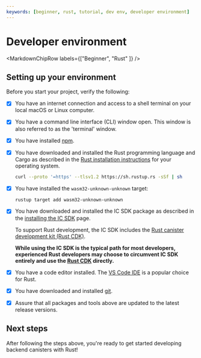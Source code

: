```yaml
---
keywords: [beginner, rust, tutorial, dev env, developer environment]
---
```



# Developer environment

<MarkdownChipRow labels={["Beginner", "Rust" ]} />

## Setting up your environment

Before you start your project, verify the following:

- [x] You have an internet connection and access to a shell terminal on your local macOS or Linux computer.

- [x] You have a command line interface (CLI) window open. This window is also referred to as the 'terminal' window.

- [x] You have installed [npm](https://docs.npmjs.com/downloading-and-installing-node-js-and-npm).

- [x] You have downloaded and installed the Rust programming language and Cargo as described in the [Rust installation instructions](https://doc.rust-lang.org/book/ch01-01-installation.html) for your operating system.

    ``` bash
    curl --proto '=https' --tlsv1.2 https://sh.rustup.rs -sSf | sh
    ```

- [x] You have installed the `wasm32-unknown-unknown` target:

    ``` bash
    rustup target add wasm32-unknown-unknown
    ```

- [x]  You have downloaded and installed the IC SDK package as described in the [installing the IC SDK](/docs/current/building-dapps/getting-started/install) page.

    To support Rust development, the IC SDK includes the [Rust canister development kit (Rust CDK)](https://github.com/dfinity/cdk-rs).

    **While using the IC SDK is the typical path for most developers, experienced Rust developers may choose to circumvent IC SDK entirely and use the [Rust CDK](https://github.com/dfinity/cdk-rs) directly.**

- [x] You have a code editor installed. The [VS Code IDE](https://code.visualstudio.com/download) is a popular choice for Rust.

- [x] You have downloaded and installed [git](https://git-scm.com/downloads).

- [x] Assure that all packages and tools above are updated to the latest release versions.

## Next steps

After following the steps above, you're ready to get started developing backend canisters with Rust!
